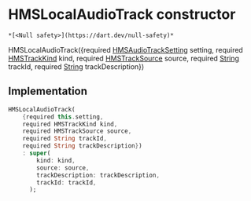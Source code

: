 # HMSLocalAudioTrack constructor

    *[<Null safety>](https://dart.dev/null-safety)*

HMSLocalAudioTrack({required [HMSAudioTrackSetting](../../hmssdk_flutter/HMSAudioTrackSetting-class) setting, required [HMSTrackKind](../../hmssdk_flutter/HMSTrackKind-class) kind, required [HMSTrackSource](../../hmssdk_flutter/HMSTrackSource-class) source, required [String](https://api.flutter.dev/flutter/dart-core/String-class.html) trackId, required [String](https://api.flutter.dev/flutter/dart-core/String-class.html) trackDescription})

## Implementation

```dart
HMSLocalAudioTrack(
    {required this.setting,
    required HMSTrackKind kind,
    required HMSTrackSource source,
    required String trackId,
    required String trackDescription})
    : super(
        kind: kind,
        source: source,
        trackDescription: trackDescription,
        trackId: trackId,
      );
```

